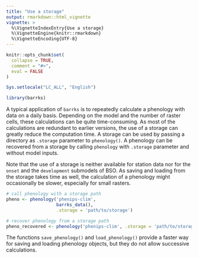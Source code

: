 ```yaml
---
title: "Use a storage"
output: rmarkdown::html_vignette
vignette: >
  %\VignetteIndexEntry{Use a storage}
  %\VignetteEngine{knitr::rmarkdown}
  %\VignetteEncoding{UTF-8}
---
```


```r
knitr::opts_chunk$set(
  collapse = TRUE,
  comment = "#>",
  eval = FALSE
)

Sys.setlocale("LC_ALL", "English")

```

```r

library(barrks)

```

A typical application of `barrks` is to repeatedly calculate a phenology with data
on a daily basis. Depending on the model and the number of raster cells, these
calculations can be quite time-consuming. As most of the calculations are redundant
to earlier versions, the use of a storage can greatly reduce the computation time.
A storage can be used by passing a directory as `.storage` parameter to `phenology()`.
A phenology can be recovered from a storage by
calling `phenology` with `.storage` parameter and without model inputs.

Note that the use of a storage is neither available for station data nor for the `onset`
and the `development` submodels of BSO. As saving and loading from
the storage takes time as well, the calculation of a phenology might occasionally be slower,
especially for small rasters.

```r

# call phenology with a storage path
pheno <- phenology('phenips-clim',
                   barrks_data(),
                   .storage = 'path/to/storage')

# recover phenology from a storage path
pheno_recovered <- phenology('phenips-clim', .storage = 'path/to/storage')

```

The functions `save_phenology()` and `load_phenology()` provide a faster way for
saving and loading phenology objects, but they do not allow successive calculations.


